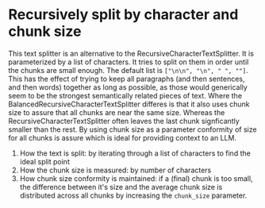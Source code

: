 # Recursively split by character and chunk size

This text splitter is an alternative to the RecursiveCharacterTextSplitter. It is parameterized by a list of characters. It tries to split on them in order until the chunks are small enough. The default list is `["\n\n", "\n", " ", ""]`. This has the effect of trying to keep all paragraphs (and then sentences, and then words) together as long as possible, as those would generically seem to be the strongest semantically related pieces of text.
Where the BalancedRecursiveCharacterTextSplitter differes is that it also uses chunk size to assure that all chunks are near the same size. Whereas the RecursiveCharacterTextSplitter often leaves the last chunk signficantly smaller than the rest. By using chunk size as a parameter conformity of size for all chunks is assure which is ideal for providing context to an LLM.

1. How the text is split: by iterating through a list of characters to find the ideal split point
2. How the chunk size is measured: by number of characters
3. How chunk size conformity is maintained: if a (final) chunk is too small, the difference between it's size and the average chunk size is distributed across all chunks by increasing the `chunk_size` parameter.


<Example/>

